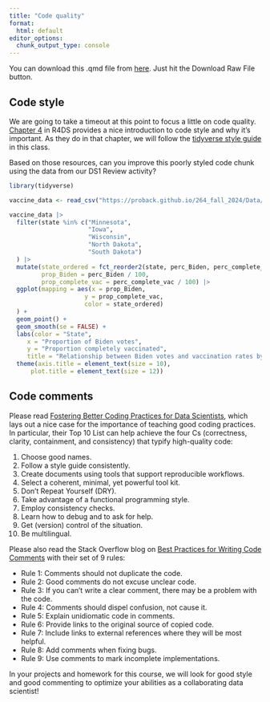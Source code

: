 ```yaml
---
title: "Code quality"
format:
  html: default
editor_options: 
  chunk_output_type: console
---
```


You can download this .qmd file from [here](https://github.com/proback/264_fall_2024/blob/main/04_code_quality.qmd).  Just hit the Download Raw File button.


## Code style

We are going to take a timeout at this point to focus a little on code quality.  [Chapter 4](https://r4ds.hadley.nz/workflow-style) in R4DS provides a nice introduction to code style and why it's important.  As they do in that chapter, we will follow the [tidyverse style guide](https://style.tidyverse.org/) in this class.

Based on those resources, can you improve this poorly styled code chunk using the data from our DS1 Review activity?

```r
library(tidyverse)

vaccine_data <- read_csv("https://proback.github.io/264_fall_2024/Data/vaccinations_2021.csv")

vaccine_data |> 
  filter(state %in% c("Minnesota", 
                      "Iowa", 
                      "Wisconsin", 
                      "North Dakota", 
                      "South Dakota")
  ) |>
  mutate(state_ordered = fct_reorder2(state, perc_Biden, perc_complete_vac),
         prop_Biden = perc_Biden / 100, 
         prop_complete_vac = perc_complete_vac / 100) |>
  ggplot(mapping = aes(x = prop_Biden, 
                     y = prop_complete_vac, 
                     color = state_ordered)
  ) +
  geom_point() + 
  geom_smooth(se = FALSE) +
  labs(color = "State", 
     x = "Proportion of Biden votes",
     y = "Proportion completely vaccinated", 
     title = "Relationship between Biden votes and vaccination rates by county") +     
  theme(axis.title = element_text(size = 10), 
      plot.title = element_text(size = 12))  
```


## Code comments

Please read [Fostering Better Coding Practices for Data Scientists](https://hdsr.mitpress.mit.edu/pub/8wsiqh1c/release/4), which lays out a nice case for the importance of teaching good coding practices.  In particular, their Top 10 List can help achieve the four Cs (correctness, clarity, containment, and consistency) that typify high-quality code:

1. Choose good names.
2. Follow a style guide consistently.
3. Create documents using tools that support reproducible workflows.
4. Select a coherent, minimal, yet powerful tool kit.
5. Don’t Repeat Yourself (DRY).
6. Take advantage of a functional programming style.
7. Employ consistency checks.
8. Learn how to debug and to ask for help.
9. Get (version) control of the situation.
10. Be multilingual.

Please also read the Stack Overflow blog on [Best Practices for Writing Code Comments](https://stackoverflow.blog/2021/12/23/best-practices-for-writing-code-comments/) with their set of 9 rules:

- Rule 1: Comments should not duplicate the code.
- Rule 2: Good comments do not excuse unclear code.
- Rule 3: If you can't write a clear comment, there may be a problem with the code.
- Rule 4: Comments should dispel confusion, not cause it.
- Rule 5: Explain unidiomatic code in comments.
- Rule 6: Provide links to the original source of copied code.
- Rule 7: Include links to external references where they will be most helpful.
- Rule 8: Add comments when fixing bugs.
- Rule 9: Use comments to mark incomplete implementations.

In your projects and homework for this course, we will look for good style and good commenting to optimize your abilities as a collaborating data scientist!

